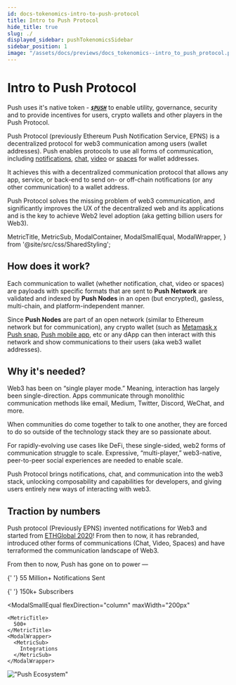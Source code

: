 ```yaml
---
id: docs-tokenomics-intro-to-push-protocol
title: Intro to Push Protocol
hide_title: true
slug: ./
displayed_sidebar: pushTokenomicsSidebar
sidebar_position: 1
image: "/assets/docs/previews/docs_tokenomics--intro_to_push_protocol.png"
---
```


# Intro to Push Protocol

Push uses it's native token - [**_`$PUSH`_**](https://coinmarketcap.com/currencies/epns/ '$PUSH at Coinmarketcap.com') to enable utility, governance, security and to provide incentives for users, crypto wallets and other players in the Push Protocol.

Push Protocol (previously Ethereum Push Notification Service, EPNS) is a decentralized protocol for web3 communication among users (wallet addresses). Push enables protocols to use all forms of communication, including [notifications](/docs/notifications/ 'Intro to Push Notifications'), [chat](/docs/chat/ 'Intro to Push Chat'), [video](/docs/video/ 'Intro to Push Video') or [spaces](/docs/ 'Intro to Push Spaces') for wallet addresses.

It achieves this with a decentralized communication protocol that allows any app, service, or back-end to send on- or off-chain notifications (or any other communication) to a wallet address.

Push Protocol solves the missing problem of web3 communication, and significantly improves the UX of the decentralized web and its applications and is the key to achieve Web2 level adoption (aka getting billion users for Web3).

<head>
  <title>Introduction | Push Tokenomics | Push Documentation</title>
</head>

  MetricTitle,
  MetricSub,
  ModalContainer,
  ModalSmallEqual,
  ModalWrapper,
} from '@site/src/css/SharedStyling';

## How does it work?

Each communication to wallet (whether notification, chat, video or spaces) are payloads with specific formats that are sent to **Push Network** are validated and indexed by **Push Nodes** in an open (but encrypted), gasless, multi-chain, and platform-independent manner.

Since **Push Nodes** are part of an open network (similar to Ethereum network but for communication), any crypto wallet (such as [Metamask x Push snap](https://snaps.metamask.io/snap/npm/pushprotocol/snap/ 'Push Metamask Snap'), [Push mobile app](https://app.push.org/receive 'Link to push mobile app among others'), etc or any dApp can then interact with this network and show communications to their users (aka web3 wallet addresses).

## Why it's needed?

Web3 has been on “single player mode.” Meaning, interaction has largely been single-direction. Apps communicate through monolithic communication methods like email, Medium, Twitter, Discord, WeChat, and more.

When communities do come together to talk to one another, they are forced to do so outside of the technology stack they are so passionate about.

For rapidly-evolving use cases like DeFi, these single-sided, web2 forms of communication struggle to scale. Expressive, “multi-player,” web3-native, peer-to-peer social experiences are needed to enable scale.

Push Protocol brings notifications, chat, and communication into the web3 stack, unlocking composability and capabilities for developers, and giving users entirely new ways of interacting with web3.

## Traction by numbers

Push protocol (Previously EPNS) invented notifications for Web3 and started from [ETHGlobal 2020](https://ethglobal.com/showcase/epns-ethereum-push-notification-service-mtba0 'Push (EPNS) Genesis')! From then to now, it has rebranded, introduced other forms of communications (Chat, Video, Spaces) and have terraformed the communication landscape of Web3.

From then to now, Push has gone on to power —

<ModalContainer>

{' '}
<ModalSmallEqual flexDirection='column' maxWidth='200px'>
  <MetricTitle>55 Million+</MetricTitle>
  <ModalWrapper>
    <MetricSub>Notifications Sent</MetricSub>
  </ModalWrapper>
</ModalSmallEqual>

{' '}
<ModalSmallEqual flexDirection='column' maxWidth='200px'>
  <MetricTitle>150k+</MetricTitle>
  <ModalWrapper>
    <MetricSub>Subscribers</MetricSub>
  </ModalWrapper>
</ModalSmallEqual>

  <ModalSmallEqual
    flexDirection="column"
    maxWidth="200px"
  >
    <MetricTitle>
      500+
    </MetricTitle>
    <ModalWrapper>
      <MetricSub>
        Integrations
      </MetricSub>
    </ModalWrapper>
  </ModalSmallEqual>
</ModalContainer>

!["Push Ecosystem"](/assets/docs/tokenomics/intro/pushecosys.png 'Non exhaustive list of logos of all projects that have notifications or chat powered by Push')
